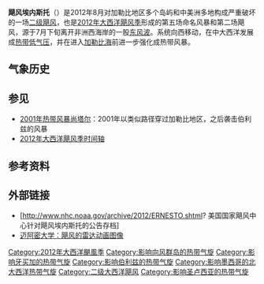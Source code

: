 {{Infobox Hurricane
| Name=飓风埃内斯托<br />{{lang|en|Hurricane Ernesto}}
| Type=飓风
| Year=2012
| Basin=Atl
| Image location=Ernesto Aug 7 2012 1920Z.jpg
| Image name=8月7日，正处一级飓风标准的埃内斯托
| Formed=2012年8月1日
| Dissipated=2012年8月10日
| 1-min winds=86
| Damages=252.2
| Pressure=973
| Fatalities=直接造成7人死亡，间接导致5人丧生
| Areas=[[向风群岛|向风群岛]]、[[牙买加|牙买加]]、[[中美洲|中美洲]]、[[墨西哥|墨西哥]]
| Hurricane season=[[2012年大西洋飓风季|2012年大西洋飓风季]]
}}
'''飓风埃内斯托'''（{{lang-en|Hurricane Ernesto}}）是2012年8月对加勒比地区多个岛屿和中美洲多地构成严重破坏的一场[[萨菲尔-辛普森飓风等级|二级飓风]]，也是[[2012年大西洋飓风季|2012年大西洋飓风季]]形成的第五场命名风暴和第二场飓风，源于7月下旬离开非洲西海岸的一股[[东风波|东风波]]。系统向西移动，在中大西洋发展成[[热带气旋|热带低气压]]，并在进入[[加勒比海|加勒比海]]前进一步强化成热带风暴。

== 气象历史 ==
{{storm path|Ernesto 2012 track.png}}

== 参见 ==
{{portal|热带气旋}}
* [[2001年热带风暴尚塔尔|2001年热带风暴尚塔尔]]：2001年以类似路径穿过加勒比地区，之后袭击伯利兹的风暴
* [[2012年大西洋飓风季时间轴|2012年大西洋飓风季时间轴]]

== 参考资料 ==
{{reflist|colwidth=30em}}

== 外部链接 ==
{{commons category|Hurricane Ernesto (2012)}}
*[http://www.nhc.noaa.gov/archive/2012/ERNESTO.shtml? 美国国家飓风中心针对飓风埃内斯托的公告存档]{{Wayback|url=http://www.nhc.noaa.gov/archive/2012/ERNESTO.shtml |date=20201018132958 }}
*[http://andrew.rsmas.miami.edu/bmcnoldy/tropics/radar/#ernesto12 迈阿密大学：飓风的雷达动画图像]{{Wayback|url=http://andrew.rsmas.miami.edu/bmcnoldy/tropics/radar/#ernesto12 |date=20201209134922 }}
{{2012 Atlantic hurricane season buttons}}

[[Category:2012年大西洋颶風季|Category:2012年大西洋颶風季]]
[[Category:影响向风群岛的热带气旋|Category:影响向风群岛的热带气旋]]
[[Category:影响牙买加的热带气旋|Category:影响牙买加的热带气旋]]
[[Category:影响伯利兹的热带气旋|Category:影响伯利兹的热带气旋]]
[[Category:影响墨西哥的北大西洋热带气旋|Category:影响墨西哥的北大西洋热带气旋]]
[[Category:二级大西洋飓风|Category:二级大西洋飓风]]
[[Category:影响圣卢西亚的热带气旋|Category:影响圣卢西亚的热带气旋]]